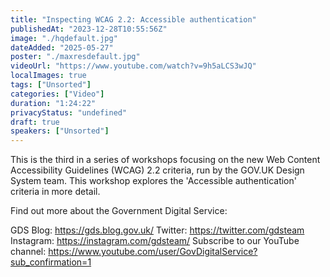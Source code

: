 ```yaml
---
title: "Inspecting WCAG 2.2: Accessible authentication"
publishedAt: "2023-12-28T10:55:56Z"
image: "./hqdefault.jpg"
dateAdded: "2025-05-27"
poster: "./maxresdefault.jpg"
videoUrl: "https://www.youtube.com/watch?v=9h5aLCS3wJQ"
localImages: true
tags: ["Unsorted"]
categories: ["Video"]
duration: "1:24:22"
privacyStatus: "undefined"
draft: true
speakers: ["Unsorted"]
---
```

This is the third in a series of workshops focusing on the new Web Content Accessibility Guidelines (WCAG) 2.2 criteria, run by the GOV.UK Design System team. This workshop explores the 'Accessible authentication' criteria in more detail.

Find out more about the Government Digital Service:

GDS Blog: https://gds.blog.gov.uk/
Twitter: https://twitter.com/gdsteam 
Instagram: https://instagram.com/gdsteam/ 
Subscribe to our YouTube channel: 
https://www.youtube.com/user/GovDigitalService?sub_confirmation=1
